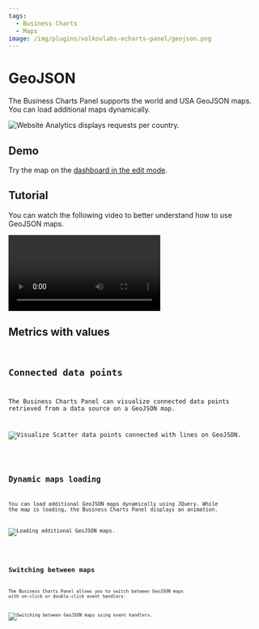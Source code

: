 ```yaml
---
tags:
  - Business Charts
  - Maps
image: /img/plugins/volkovlabs-echarts-panel/geojson.png
---
```



# GeoJSON

The Business Charts Panel supports the world and USA GeoJSON maps. You can load additional maps dynamically.

<Image
  title="Website Analytics displays requests per country."
  src="/img/plugins/volkovlabs-echarts-panel/geojson.png"
/>

## Demo

Try the map on the [dashboard in the edit mode](https://echarts.volkovlabs.io/d/X1mkMIFVz/geo-map?orgId=1&editPanel=11).

## Tutorial

You can watch the following video to better understand how to use GeoJSON maps.

<Video
  src="https://www.youtube.com/embed/0EyFmMlIXPo"
  title="How to tell the story with Grafana dashboard. Business Charts, Bar Chart, Logs, and Heatmap."
/>

## Metrics with values

<Code
  url="https://github.com/VolkovLabs/volkovlabs.io/blob/main/docs/volkovlabs-echarts-panel/js/geojson.js"
  language="js"
/>

## Connected data points

The Business Charts Panel can visualize connected data points retrieved from a data source on a GeoJSON map.

<Image
  title="Visualize Scatter data points connected with lines on GeoJSON."
  src="/img/plugins/volkovlabs-echarts-panel/geojson-scatter.png"
/>

<Code
  url="https://github.com/VolkovLabs/volkovlabs.io/blob/main/docs/volkovlabs-echarts-panel/js/geojson-scatter.js"
  language="js"
/>

## Dynamic maps loading

You can load additional GeoJSON maps dynamically using JQuery. While the map is loading, the Business Charts Panel displays an animation.

<Image
  title="Loading additional GeoJSON maps."
  src="/img/plugins/volkovlabs-echarts-panel/geojson-canada.png"
/>

<Code
  url="https://github.com/VolkovLabs/volkovlabs.io/blob/main/docs/volkovlabs-echarts-panel/js/geojson-canada.js"
  language="js"
/>

## Switching between maps

The Business Charts Panel allows you to switch between GeoJSON maps with on-click or double-click event handlers.

<Image
  title="Switching between GeoJSON maps using event handlers."
  src="/img/plugins/volkovlabs-echarts-panel/geojson-onclick.png"
/>

<Code
  url="https://github.com/VolkovLabs/volkovlabs.io/blob/main/docs/volkovlabs-echarts-panel/js/geojson-onclick.js"
  language="js"
/>
